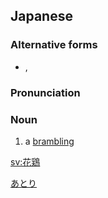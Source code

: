==Japanese==
{{ja-kanjitab|あや|k1=あ|yomi=irr|sort=あとり|とり}}
{{wikipedia|lang=ja|アトリ}}
{{wikipedia|lang=ja|アトリ属}}
{{wikipedia|lang=ja|アトリ科}}

===Alternative forms===
* {{ja-l|臘子鳥}}, {{ja-l|獦子鳥}}

===Pronunciation===
{{ja-pron|acc=h|acc2=a|y=i|あとり}}

===Noun===
{{ja-noun|あとり|アトリ}}

# a [[brambling]]

[[Category:ja:True finches|あとり]]
[[sv:花鶏]]